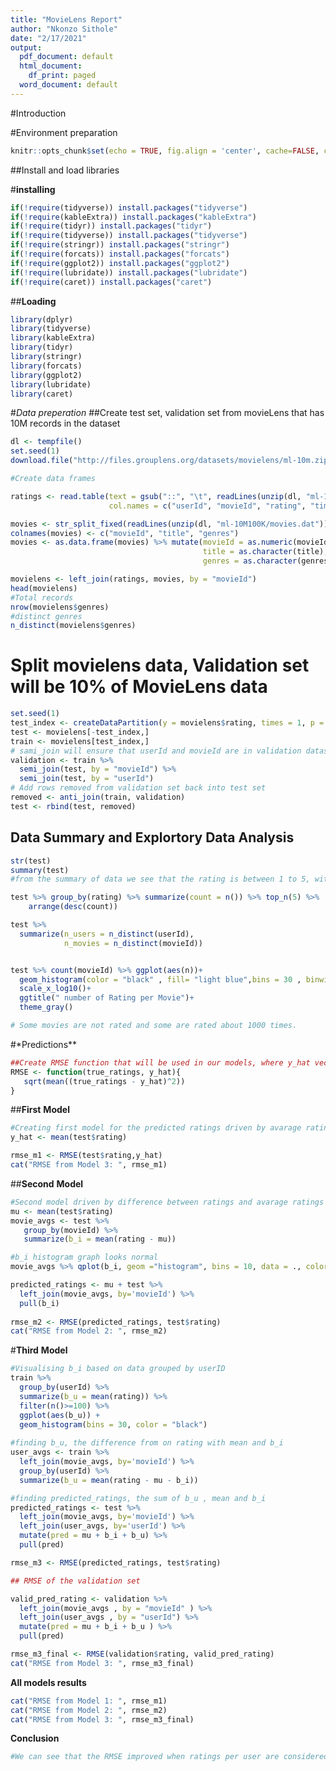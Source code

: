 ```yaml
---
title: "MovieLens Report"
author: "Nkonzo Sithole"
date: "2/17/2021"
output:
  pdf_document: default
  html_document:
    df_print: paged
  word_document: default
---
```


#Introduction
      
#Environment preparation
```r
knitr::opts_chunk$set(echo = TRUE, fig.align = 'center', cache=FALSE, cache.lazy = FALSE)
```
##Install and load libraries

#**installing**
```r
if(!require(tidyverse)) install.packages("tidyverse") 
if(!require(kableExtra)) install.packages("kableExtra")
if(!require(tidyr)) install.packages("tidyr")
if(!require(tidyverse)) install.packages("tidyverse")
if(!require(stringr)) install.packages("stringr")
if(!require(forcats)) install.packages("forcats")
if(!require(ggplot2)) install.packages("ggplot2")
if(!require(lubridate)) install.packages("lubridate")
if(!require(caret)) install.packages("caret")
```
##**Loading**
```r
library(dplyr)
library(tidyverse)
library(kableExtra)
library(tidyr)
library(stringr)
library(forcats)
library(ggplot2)
library(lubridate)
library(caret)

```
#*Data* *preperation*
##Create test set, validation set from movieLens that has 10M records in the dataset
```r

dl <- tempfile()
set.seed(1)
download.file("http://files.grouplens.org/datasets/movielens/ml-10m.zip", dl)

#Create data frames

ratings <- read.table(text = gsub("::", "\t", readLines(unzip(dl, "ml-10M100K/ratings.dat"))),
                      col.names = c("userId", "movieId", "rating", "timestamp"))

movies <- str_split_fixed(readLines(unzip(dl, "ml-10M100K/movies.dat")), "\\::", 3)
colnames(movies) <- c("movieId", "title", "genres")
movies <- as.data.frame(movies) %>% mutate(movieId = as.numeric(movieId),
                                           title = as.character(title),
                                           genres = as.character(genres))

movielens <- left_join(ratings, movies, by = "movieId")
head(movielens)
#Total records
nrow(movielens$genres)
#distinct genres
n_distinct(movielens$genres)

```
# Split movielens data, Validation set will be 10% of MovieLens data

```r
set.seed(1)
test_index <- createDataPartition(y = movielens$rating, times = 1, p = 0.1, list = FALSE)
test <- movielens[-test_index,]
train <- movielens[test_index,]
# sami_join will ensure that userId and movieId are in validation dataset
validation <- train %>% 
  semi_join(test, by = "movieId") %>%
  semi_join(test, by = "userId")
# Add rows removed from validation set back into test set
removed <- anti_join(train, validation)
test <- rbind(test, removed)
```

## Data Summary and Explortory Data Analysis 

```r
str(test)
summary(test)
#from the summary of data we see that the rating is between 1 to 5, with mean of the rating of 3.512 and the mode is 4.0.

test %>% group_by(rating) %>% summarize(count = n()) %>% top_n(5) %>%
	arrange(desc(count))  

test %>% 
  summarize(n_users = n_distinct(userId),
            n_movies = n_distinct(movieId))


test %>% count(movieId) %>% ggplot(aes(n))+
  geom_histogram(color = "black" , fill= "light blue",bins = 30 , binwidth = 0.2)+
  scale_x_log10()+
  ggtitle(" number of Rating per Movie")+
  theme_gray()

# Some movies are not rated and some are rated about 1000 times.
```

#*Predictions**

```r
##Create RMSE function that will be used in our models, where y_hat vector is for predicted ratings
RMSE <- function(true_ratings, y_hat){
   sqrt(mean((true_ratings - y_hat)^2))
}
```

##**First** **Model**

```r
#Creating first model for the predicted ratings driven by avarage ratings only
y_hat <- mean(test$rating)

rmse_m1 <- RMSE(test$rating,y_hat)
cat("RMSE from Model 3: ", rmse_m1)
```
##**Second** **Model**

```r
#Second model driven by difference between ratings and avarage ratings b_i
mu <- mean(test$rating)
movie_avgs <- test %>%
   group_by(movieId) %>%
   summarize(b_i = mean(rating - mu))

#b_i histogram graph looks normal 
movie_avgs %>% qplot(b_i, geom ="histogram", bins = 10, data = ., color = I("black"))

predicted_ratings <- mu + test %>% 
  left_join(movie_avgs, by='movieId') %>%
  pull(b_i)
  
rmse_m2 <- RMSE(predicted_ratings, test$rating)
cat("RMSE from Model 2: ", rmse_m2)
```

#**Third** **Model**
```r
#Visualising b_i based on data grouped by userID
train %>% 
  group_by(userId) %>% 
  summarize(b_u = mean(rating)) %>% 
  filter(n()>=100) %>%
  ggplot(aes(b_u)) + 
  geom_histogram(bins = 30, color = "black")
  
#finding b_u, the difference from on rating with mean and b_i
user_avgs <- train %>% 
  left_join(movie_avgs, by='movieId') %>%
  group_by(userId) %>%
  summarize(b_u = mean(rating - mu - b_i))

#finding predicted_ratings, the sum of b_u , mean and b_i
predicted_ratings <- test %>% 
  left_join(movie_avgs, by='movieId') %>%
  left_join(user_avgs, by='userId') %>%
  mutate(pred = mu + b_i + b_u) %>%
  pull(pred)

rmse_m3 <- RMSE(predicted_ratings, test$rating)

## RMSE of the validation set

valid_pred_rating <- validation %>%
  left_join(movie_avgs , by = "movieId" ) %>% 
  left_join(user_avgs , by = "userId") %>%
  mutate(pred = mu + b_i + b_u ) %>%
  pull(pred)

rmse_m3_final <- RMSE(validation$rating, valid_pred_rating)
cat("RMSE from Model 3: ", rmse_m3_final)

```

**All models results**

```r
cat("RMSE from Model 1: ", rmse_m1)
cat("RMSE from Model 2: ", rmse_m2)
cat("RMSE from Model 3: ", rmse_m3_final)
```

**Conclusion**

```r
#We can see that the RMSE improved when ratings per user are considered, Although we must note the possibility of overfitting. Regularisation with many fold can be considered.
```
